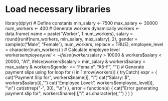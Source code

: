 # Load necessary libraries
library(dplyr)
# Define constants
min_salary <- 7500
max_salary <- 30000
num_workers <- 400
# Generate workers dynamically
workers <- data.frame(
  name = paste("Worker", 1:num_workers),
  salary = round(runif(num_workers, min_salary, max_salary), 2),
  gender = sample(c("Male", "Female"), num_workers, replace = TRUE),
  employee_level = character(num_workers)
)
# Calculate employee level
workers$employee_level <- ifelse(workers$salary > 10000 & workers$salary < 20000, "A1",
                                 ifelse(workers$salary > min_salary & workers$salary < max_salary & workers$gender == "Female", "A5-F", ""))
# Generate payment slips using for loop
for (i in 1:nrow(workers)) {
  tryCatch(
    expr = {
      cat("Payment Slip for", workers$name[i], ":\n")
      cat("Salary: $", workers$salary[i], "\n")
      cat("Employee Level:", workers$employee_level[i], "\n")
      cat(strrep("-", 30), "\n")
    },
    error = function(e) {
      cat("Error generating payment slip for", workers$name[i], ":", as.character(e), "\n")
    }
  )
}


